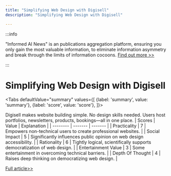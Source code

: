 ```yaml
---
title: "Simplifying Web Design with Digisell"
description: "Simplifying Web Design with Digisell"

---
```



:::info

"Informed AI News" is an publications aggregation platform, ensuring you only gain the most valuable information, to eliminate information asymmetry and break through the limits of information cocoons.  [Find out more >>](/)

:::

# Simplifying Web Design with Digisell


<Tabs
	defaultValue="summary"
	values={[
	{label: 'summary', value: 'summary'},
	{label: 'score', value: 'score'},
]}>
<TabItem value="summary">


Digisell makes website building simple. No design skills needed. Users host portfolios, newsletters, products, bookings—all in one place.
</TabItem>
<TabItem value="score">
	| Scores     | Value   | Explanation |
	| -------- | ------- | ------- |
	| Practicality  | 7    | Empowers non-technical users to create professional websites.    |
	| Social Impact | 5     | Significantly influences public opinion on web design accessibility.    |
	| Rationality    | 6    | Tightly logical, scientifically supports democratization of web design.    |
	| Entertainment Value    | 3    | Some entertainment in overcoming technical barriers.    |
	| Depth Of Thought    | 4    | Raises deep thinking on democratizing web design.    |
</TabItem>
</Tabs>

[Full article>>](https://www.producthunt.com/posts/digisell)
